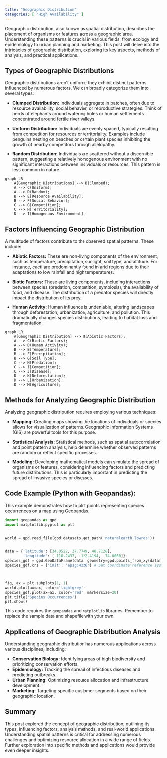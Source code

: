 ```yaml
---
title: "Geographic Distribution"
categories: [ "High Availability" ]
---
```



Geographic distribution, also known as spatial distribution, describes the placement of organisms or features across a geographic area. Understanding these patterns is crucial in various fields, from ecology and epidemiology to urban planning and marketing.  This post will delve into the intricacies of geographic distribution, exploring its key aspects, methods of analysis, and practical applications.

## Types of Geographic Distributions

Geographic distributions aren't uniform; they exhibit distinct patterns influenced by numerous factors.  We can broadly categorize them into several types:

* **Clumped Distribution:**  Individuals aggregate in patches, often due to resource availability, social behavior, or reproductive strategies. Think of herds of elephants around watering holes or human settlements concentrated around fertile river valleys.

* **Uniform Distribution:** Individuals are evenly spaced, typically resulting from competition for resources or territoriality. Examples include penguins nesting on beaches or certain plant species inhibiting the growth of nearby competitors through allelopathy.

* **Random Distribution:** Individuals are scattered without a discernible pattern, suggesting a relatively homogenous environment with no significant interactions between individuals or resources.  This pattern is less common in nature.


```mermaid
graph LR
    A[Geographic Distributions] --> B(Clumped);
    A --> C(Uniform);
    A --> D(Random);
    B --> E[Resource Availability];
    B --> F[Social Behavior];
    C --> G[Competition];
    C --> H[Territoriality];
    D --> I[Homogenous Environment];
```

## Factors Influencing Geographic Distribution

A multitude of factors contribute to the observed spatial patterns. These include:

* **Abiotic Factors:** These are non-living components of the environment, such as temperature, precipitation, sunlight, soil type, and altitude. For instance, cacti are predominantly found in arid regions due to their adaptations to low rainfall and high temperatures.

* **Biotic Factors:** These are living components, including interactions between species (predation, competition, symbiosis), the availability of food, and disease.  The distribution of a predator species will directly impact the distribution of its prey.

* **Human Activity:**  Human influence is undeniable, altering landscapes through deforestation, urbanization, agriculture, and pollution. This dramatically changes species distributions, leading to habitat loss and fragmentation.

```mermaid
graph LR
    A[Geographic Distribution] --> B(Abiotic Factors);
    A --> C(Biotic Factors);
    A --> D(Human Activity);
    B --> E[Temperature];
    B --> F[Precipitation];
    B --> G[Soil Type];
    C --> H[Predation];
    C --> I[Competition];
    C --> J[Disease];
    D --> K[Deforestation];
    D --> L[Urbanization];
    D --> M[Agriculture];

```

## Methods for Analyzing Geographic Distribution

Analyzing geographic distribution requires employing various techniques:

* **Mapping:** Creating maps showing the locations of individuals or species allows for visualization of patterns. Geographic Information Systems (GIS) are powerful tools for this purpose.

* **Statistical Analysis:**  Statistical methods, such as spatial autocorrelation and point pattern analysis, help determine whether observed patterns are random or reflect specific processes.

* **Modeling:**  Developing mathematical models can simulate the spread of organisms or features, considering influencing factors and predicting future distributions. This is particularly important in predicting the spread of invasive species or diseases.


## Code Example (Python with Geopandas):

This example demonstrates how to plot points representing species occurrences on a map using Geopandas.

```python
import geopandas as gpd
import matplotlib.pyplot as plt


world = gpd.read_file(gpd.datasets.get_path('naturalearth_lowres'))


data = {'latitude': [34.0522, 37.7749, 40.7128],
        'longitude': [-118.2437, -122.4194, -74.0060]}
species_gdf = gpd.GeoDataFrame(data, geometry=gpd.points_from_xy(data['longitude'], data['latitude']))
species_gdf.crs = {'init': 'epsg:4326'} # Set coordinate reference system



fig, ax = plt.subplots(1, 1)
world.plot(ax=ax, color='lightgrey')
species_gdf.plot(ax=ax, color='red', markersize=20)
plt.title('Species Occurrences')
plt.show()
```

This code requires the `geopandas` and `matplotlib` libraries.  Remember to replace the sample data and shapefile with your own.


## Applications of Geographic Distribution Analysis

Understanding geographic distribution has numerous applications across various disciplines, including:

* **Conservation Biology:** Identifying areas of high biodiversity and prioritizing conservation efforts.
* **Epidemiology:** Tracking the spread of infectious diseases and predicting outbreaks.
* **Urban Planning:**  Optimizing resource allocation and infrastructure development.
* **Marketing:** Targeting specific customer segments based on their geographic location.


## Summary

This post explored the concept of geographic distribution, outlining its types, influencing factors, analysis methods, and real-world applications. Understanding spatial patterns is critical for addressing numerous challenges and optimizing resource allocation in a wide range of fields.  Further exploration into specific methods and applications would provide even deeper insights.

